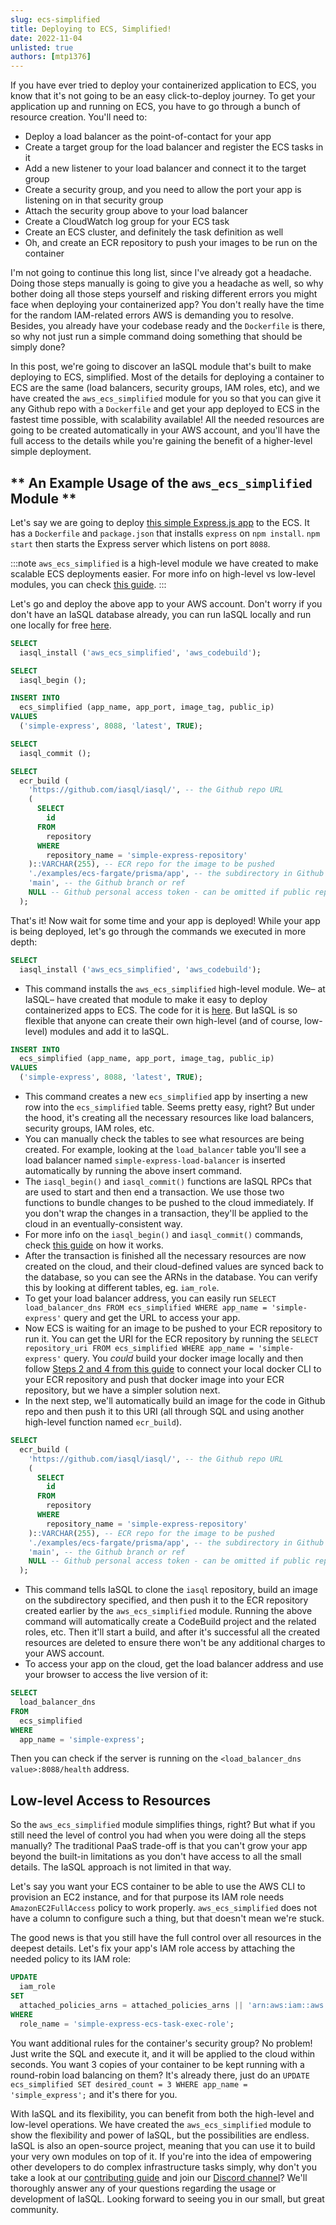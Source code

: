 ```yaml
---
slug: ecs-simplified
title: Deploying to ECS, Simplified!
date: 2022-11-04
unlisted: true
authors: [mtp1376]
---
```


If you have ever tried to deploy your containerized application to ECS, you know that it's not going to be an easy click-to-deploy journey. To get your application up and running on ECS, you have to go through a bunch of resource creation. You'll need to:

- Deploy a load balancer as the point-of-contact for your app
- Create a target group for the load balancer and register the ECS tasks in it
- Add a new listener to your load balancer and connect it to the target group
- Create a security group, and you need to allow the port your app is listening on in that security group
- Attach the security group above to your load balancer
- Create a CloudWatch log group for your ECS task
- Create an ECS cluster, and definitely the task definition as well
- Oh, and create an ECR repository to push your images to be run on the container

I'm not going to continue this long list, since I've already got a headache. Doing those steps manually is going to give you a headache as well, so why bother doing all those steps yourself and risking different errors you might face when deploying your containerized app? You don't really have the time for the random IAM-related errors AWS is demanding you to resolve. Besides, you already have your codebase ready and the `Dockerfile` is there, so why not just run a simple command doing something that should be simply done?

In this post, we're going to discover an IaSQL module that's built to make deploying to ECS, simplified. Most of the details for deploying a container to ECS are the same (load balancers, security groups, IAM roles, etc), and we have created the `aws_ecs_simplified` module for you so that you can give it any Github repo with a `Dockerfile` and get your app deployed to ECS in the fastest time possible, with scalability available! All the needed resources are going to be created automatically in your AWS account, and you'll have the full access to the details while you're gaining the benefit of a higher-level simple deployment.

## ** An Example Usage of the `aws_ecs_simplified` Module **

Let's say we are going to deploy [this simple Express.js app](https://github.com/iasql/iasql/tree/main/examples/ecs-fargate/prisma/app) to the ECS. It has a `Dockerfile` and `package.json` that installs `express` on `npm install`. `npm start` then starts the Express server which listens on port `8088`.

:::note
`aws_ecs_simplified` is a high-level module we have created to make scalable ECS deployments easier. For more info on high-level vs low-level modules, you can check [this guide](https://iasql.com/docs/low-level-vs-high-level/).
:::

Let's go and deploy the above app to your AWS account. Don't worry if you don't have an IaSQL database already, you can run IaSQL locally and run one locally for free [here](/docs/).

```sql title="Deploy a simple Express.js app from a Github repository to ECS" showLineNumbers
SELECT
  iasql_install ('aws_ecs_simplified', 'aws_codebuild');

SELECT
  iasql_begin ();

INSERT INTO
  ecs_simplified (app_name, app_port, image_tag, public_ip)
VALUES
  ('simple-express', 8088, 'latest', TRUE);

SELECT
  iasql_commit ();

SELECT
  ecr_build (
    'https://github.com/iasql/iasql/', -- the Github repo URL
    (
      SELECT
        id
      FROM
        repository
      WHERE
        repository_name = 'simple-express-repository'
    )::VARCHAR(255), -- ECR repo for the image to be pushed
    './examples/ecs-fargate/prisma/app', -- the subdirectory in Github repo
    'main', -- the Github branch or ref
    NULL -- Github personal access token - can be omitted if public repository
  );
```

That's it! Now wait for some time and your app is deployed! While your app is being deployed, let's go through the commands we executed in more depth:

```sql
SELECT
  iasql_install ('aws_ecs_simplified', 'aws_codebuild');
```

- This command installs the `aws_ecs_simplified` high-level module. We– at IaSQL– have created that module to make it easy to deploy containerized apps to ECS. The code for it is [here](https://github.com/iasql/iasql/blob/v0.0.22/src/modules/0.0.23/aws_ecs_simplified/sql/after_install.sql). But IaSQL is so flexible that anyone can create their own high-level (and of course, low-level) modules and add it to IaSQL.

```sql
INSERT INTO
  ecs_simplified (app_name, app_port, image_tag, public_ip)
VALUES
  ('simple-express', 8088, 'latest', TRUE);
```

- This command creates a new `ecs_simplified` app by inserting a new row into the `ecs_simplified` table. Seems pretty easy, right? But under the hood, it's creating all the necessary resources like load balancers, security groups, IAM roles, etc.
- You can manually check the tables to see what resources are being created. For example, looking at the `load_balancer` table you'll see a load balancer named `simple-express-load-balancer` is inserted automatically by running the above insert command.
- The `iasql_begin()` and `iasql_commit()` functions are IaSQL RPCs that are used to start and then end a transaction. We use those two functions to bundle changes to be pushed to the cloud immediately. If you don't wrap the changes in a transaction, they'll be applied to the cloud in an eventually-consistent way.
- For more info on the `iasql_begin()` and `iasql_commit()` commands, check [this guide](https://iasql.com/docs/transaction/) on how it works.
- After the transaction is finished all the necessary resources are now created on the cloud, and their cloud-defined values are synced back to the database, so you can see the ARNs in the database. You can verify this by looking at different tables, eg. `iam_role`.
- To get your load balancer address, you can easily run `SELECT load_balancer_dns FROM ecs_simplified WHERE app_name = 'simple-express'` query and get the URL to access your app.
- Now ECS is waiting for an image to be pushed to your ECR repository to run it. You can get the URI for the ECR repository by running the `SELECT repository_uri FROM ecs_simplified WHERE app_name = 'simple-express'` query. You _could_ build your docker image locally and then follow [Steps 2 and 4 from this guide](https://docs.aws.amazon.com/AmazonECR/latest/userguide/getting-started-cli.html) to connect your local docker CLI to your ECR repository and push that docker image into your ECR repository, but we have a simpler solution next.
- In the next step, we'll automatically build an image for the code in Github repo and then push it to this URI (all through SQL and using another high-level function named `ecr_build`).

```sql
SELECT
  ecr_build (
    'https://github.com/iasql/iasql/', -- the Github repo URL
    (
      SELECT
        id
      FROM
        repository
      WHERE
        repository_name = 'simple-express-repository'
    )::VARCHAR(255), -- ECR repo for the image to be pushed
    './examples/ecs-fargate/prisma/app', -- the subdirectory in Github repo
    'main', -- the Github branch or ref
    NULL -- Github personal access token - can be omitted if public repository
  );
```

- This command tells IaSQL to clone the `iasql` repository, build an image on the subdirectory specified, and then push it to the ECR repository created earlier by the `aws_ecs_simplified` module. Running the above command will automatically create a CodeBuild project and the related roles, etc. Then it'll start a build, and after it's successful all the created resources are deleted to ensure there won't be any additional charges to your AWS account.
- To access your app on the cloud, get the load balancer address and use your browser to access the live version of it:

```sql
SELECT
  load_balancer_dns
FROM
  ecs_simplified
WHERE
  app_name = 'simple-express';
```

Then you can check if the server is running on the `<load_balancer_dns value>:8088/health` address.

## Low-level Access to Resources

So the `aws_ecs_simplified` module simplifies things, right? But what if you still need the level of control you had when you were doing all the steps manually? The traditional PaaS trade-off is that you can't grow your app beyond the built-in limitations as you don't have access to all the small details. The IaSQL approach is not limited in that way.

Let's say you want your ECS container to be able to use the AWS CLI to provision an EC2 instance, and for that purpose its IAM role needs `AmazonEC2FullAccess` policy to work properly. `aws_ecs_simplified` does not have a column to configure such a thing, but that doesn't mean we're stuck.

The good news is that you still have the full control over all resources in the deepest details. Let's fix your app's IAM role access by attaching the needed policy to its IAM role:

```sql
UPDATE
  iam_role
SET
  attached_policies_arns = attached_policies_arns || 'arn:aws:iam::aws:policy/AmazonEC2FullAccess' -- attached_policies_arns is of text[] type
WHERE
  role_name = 'simple-express-ecs-task-exec-role';
```

You want additional rules for the container's security group? No problem! Just write the SQL and execute it, and it will be applied to the cloud within seconds. You want 3 copies of your container to be kept running with a round-robin load balancing on them? It's already there, just do an `UPDATE ecs_simplified SET desired_count = 3 WHERE app_name = 'simple_express';` and it's there for you.

With IaSQL and its flexibility, you can benefit from both the high-level and low-level operations. We have created the `aws_ecs_simplified` module to show the flexibility and power of IaSQL, but the possibilities are endless. IaSQL is also an open-source project, meaning that you can use it to build your very own modules on top of it. If you're into the idea of empowering other developers to do complex infrastructure tasks simply, why don't you take a look at our [contributing guide](https://github.com/iasql/iasql/blob/main/CONTRIBUTING.md) and join our [Discord channel](https://discord.com/invite/machGGczea)? We'll thoroughly answer any of your questions regarding the usage or development of IaSQL. Looking forward to seeing you in our small, but great community.
